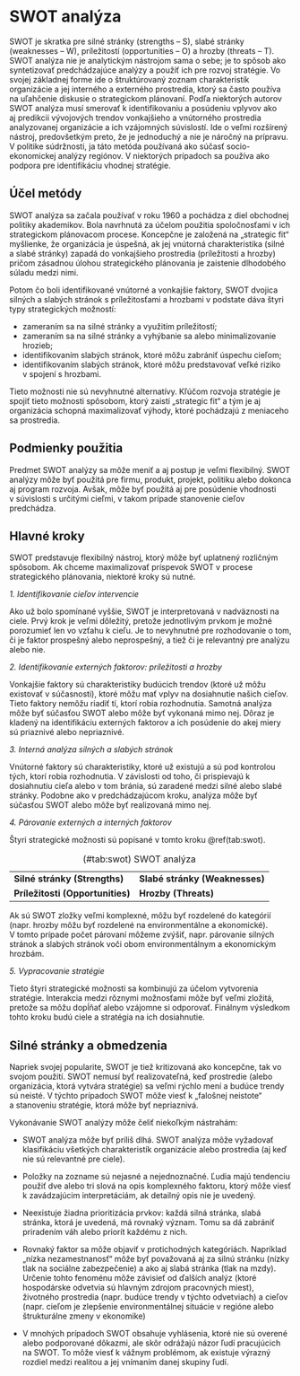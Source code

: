 # SWOT analýza
SWOT je skratka pre silné stránky (strengths – S), slabé stránky (weaknesses – W), príležitostí (opportunities – O) a hrozby (threats – T). SWOT analýza nie je analytickým nástrojom sama o sebe; je to spôsob ako syntetizovať predchádzajúce analýzy a použiť ich pre rozvoj stratégie. Vo svojej základnej forme ide o štruktúrovaný zoznam charakteristík organizácie a jej interného a externého prostredia, ktorý sa často používa na uľahčenie diskusie o strategickom plánovaní. Podľa niektorých autorov SWOT analýza musí smerovať k identifikovaniu a posúdeniu vplyvov ako aj predikcii vývojových trendov vonkajšieho a vnútorného prostredia analyzovanej organizácie a ich vzájomných súvislostí. Ide o veľmi rozšírený nástroj, predovšetkým preto, že je jednoduchý a nie je náročný na prípravu. V politike súdržnosti, ja táto metóda používaná ako súčasť socio-ekonomickej analýzy regiónov. V niektorých prípadoch sa používa ako podpora pre identifikáciu vhodnej stratégie.

## Účel metódy

SWOT analýza sa začala používať v roku 1960 a pochádza z diel obchodnej politiky akademikov. Bola navrhnutá za účelom použitia spoločnosťami v ich strategickom plánovacom procese. Koncepčne je založená na „strategic fit“ myšlienke, že organizácia je úspešná, ak jej vnútorná charakteristika (silné a slabé stránky) zapadá do vonkajšieho prostredia (príležitosti a hrozby) pričom zásadnou úlohou strategického plánovania je zaistenie dlhodobého súladu medzi nimi.

Potom čo boli identifikované vnútorné a vonkajšie faktory, SWOT dvojica silných a slabých stránok s príležitosťami a hrozbami v podstate dáva štyri typy strategických možností:

* zameraním sa na silné stránky a využitím príležitostí;  
* zameraním sa na silné stránky a vyhýbanie sa alebo minimalizovanie hrozieb;  
* identifikovaním slabých stránok, ktoré môžu zabrániť úspechu cieľom;  
* identifikovaním slabých stránok, ktoré môžu predstavovať veľké riziko v spojení s hrozbami.

Tieto možnosti nie sú nevyhnutné alternatívy. Kľúčom rozvoja stratégie je spojiť tieto možnosti spôsobom, ktorý zaistí „strategic fit“ a tým je aj organizácia schopná maximalizovať výhody, ktoré pochádzajú z meniaceho sa prostredia.

## Podmienky použitia

Predmet SWOT analýzy sa môže meniť a aj postup je veľmi flexibilný. SWOT analýzy môže byť použitá pre firmu, produkt, projekt, politiku alebo dokonca aj program rozvoja. Avšak, môže byť použitá aj pre posúdenie vhodnosti v súvislosti s určitými cieľmi, v takom prípade stanovenie cieľov predchádza.

## Hlavné kroky

SWOT predstavuje flexibilný nástroj, ktorý môže byť uplatnený rozličným spôsobom. Ak chceme maximalizovať príspevok SWOT v procese strategického plánovania, niektoré kroky sú nutné.

_1\. Identifikovanie cieľov intervencie_

Ako už bolo spomínané vyššie, SWOT je interpretovaná v nadväznosti na ciele. Prvý krok je veľmi dôležitý, pretože jednotlivým prvkom je možné porozumieť len vo vzťahu k cieľu. Je to nevyhnutné pre rozhodovanie o tom, či je faktor prospešný alebo neprospešný, a tiež či je relevantný pre analýzu alebo nie.

_2\. Identifikovanie externých faktorov: príležitosti a hrozby_

Vonkajšie faktory sú charakteristiky budúcich trendov (ktoré už môžu existovať v súčasnosti), ktoré môžu mať vplyv na dosiahnutie našich cieľov. Tieto faktory nemôžu riadiť tí, ktorí robia rozhodnutia. Samotná analýza môže byť súčasťou SWOT alebo môže byť vykonaná mimo nej. Dôraz je kladený na identifikáciu externých faktorov a ich posúdenie do akej miery sú priaznivé alebo nepriaznivé.

_3\. Interná analýza silných a slabých stránok_

Vnútorné faktory sú charakteristiky, ktoré už existujú a sú pod kontrolou tých, ktorí robia rozhodnutia. V závislosti od toho, či prispievajú k dosiahnutiu cieľa alebo v tom bránia, sú zaradené medzi silné alebo slabé stránky. Podobne ako v predchádzajúcom kroku, analýza môže byť súčasťou SWOT alebo môže byť realizovaná mimo nej.

_4\. Párovanie externých a interných faktorov_

Štyri strategické možnosti sú popísané v tomto kroku \@ref(tab:swot).

: (\#tab:swot) SWOT analýza

|     |     |
| --- | --- |
| **Silné stránky (Strengths)** | **Slabé stránky (Weaknesses)** |
| **Príležitosti (Opportunities)** | **Hrozby (Threats)** |
Ak sú SWOT zložky veľmi komplexné, môžu byť rozdelené do kategórií (napr. hrozby môžu byť rozdelené na environmentálne a ekonomické). V tomto prípade počet párovaní môžeme zvýšiť, napr. párovanie silných stránok a slabých stránok voči obom environmentálnym a ekonomickým hrozbám.

_5\. Vypracovanie stratégie_

Tieto štyri strategické možnosti sa kombinujú za účelom vytvorenia stratégie. Interakcia medzi rôznymi možnosťami môže byť veľmi zložitá, pretože sa môžu dopĺňať alebo vzájomne si odporovať. Finálnym výsledkom tohto kroku budú ciele a stratégia na ich dosiahnutie.

## Silné stránky a obmedzenia

Napriek svojej popularite, SWOT je tiež kritizovaná ako koncepčne, tak vo svojom použití. SWOT nemusí byť realizovateľná, keď prostredie (alebo organizácia, ktorá vytvára stratégie) sa veľmi rýchlo mení a budúce trendy sú neisté. V týchto prípadoch SWOT môže viesť k „falošnej neistote“ a stanoveniu stratégie, ktorá môže byť nepriaznivá.

Vykonávanie SWOT analýzy môže čeliť niekoľkým nástrahám:

* SWOT analýza môže byť príliš dlhá. SWOT analýza môže vyžadovať klasifikáciu všetkých charakteristík organizácie alebo prostredia (aj keď nie sú relevantné pre ciele).

* Položky na zozname sú nejasné a nejednoznačné. Ľudia majú tendenciu použiť dve alebo tri slová na opis komplexného faktoru, ktorý môže viesť k zavádzajúcim interpretáciám, ak detailný opis nie je uvedený.

* Neexistuje žiadna prioritizácia prvkov: každá silná stránka, slabá stránka, ktorá je uvedená, má rovnaký význam. Tomu sa dá zabrániť priradením váh alebo priorít každému z nich.

* Rovnaký faktor sa môže objaviť v protichodných kategóriách. Napríklad „nízka nezamestnanosť“ môže byť považovaná aj za silnú stránku (nízky tlak na sociálne zabezpečenie) a ako aj slabá stránka (tlak na mzdy). Určenie tohto fenoménu môže závisieť od ďalších analýz (ktoré hospodárske odvetvia sú hlavným zdrojom pracovných miest), životného prostredia (napr. budúce trendy v týchto odvetviach) a cieľov (napr. cieľom je zlepšenie environmentálnej situácie v regióne alebo štrukturálne zmeny v ekonomike)

* V mnohých prípadoch SWOT obsahuje vyhlásenia, ktoré nie sú overené alebo podporované dôkazmi, ale skôr odrážajú názor ľudí pracujúcich na SWOT. To môže viesť k vážnym problémom, ak existuje výrazný rozdiel medzi realitou a jej vnímaním danej skupiny ľudí.